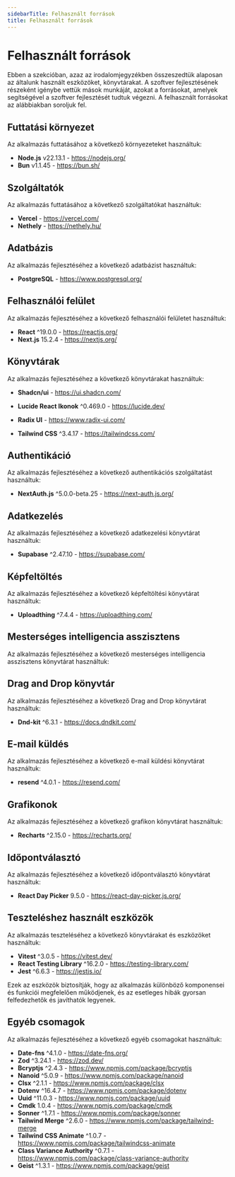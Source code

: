 ```yaml
---
sidebarTitle: Felhasznált források
title: Felhasznált források
---
```


# Felhasznált források

Ebben a szekcióban, azaz az irodalomjegyzékben összeszedtük alaposan az általunk használt eszközöket, könyvtárakat. A szoftver fejlesztésének részeként igénybe vettük mások munkáját, azokat a forrásokat, amelyek segítségével a szoftver fejlesztését tudtuk végezni. A felhasznált forrásokat az alábbiakban soroljuk fel.

## Futtatási környezet

Az alkalmazás futtatásához a következő környezeteket használtuk:

- **Node.js** v22.13.1 - https://nodejs.org/
- **Bun** v1.1.45 - https://bun.sh/

## Szolgáltatók

Az alkalmazás futtatásához a következő szolgáltatókat használtuk:

- **Vercel** - https://vercel.com/
- **Nethely** - https://nethely.hu/

## Adatbázis

Az alkalmazás fejlesztéséhez a következő adatbázist használtuk:

- **PostgreSQL** - https://www.postgresql.org/

## Felhasználói felület

Az alkalmazás fejlesztéséhez a következő felhasználói felületet használtuk:

- **React** ^19.0.0 - https://reactjs.org/
- **Next.js** 15.2.4 - https://nextjs.org/

## Könyvtárak

Az alkalmazás fejlesztéséhez a következő könyvtárakat használtuk:

- **Shadcn/ui** - https://ui.shadcn.com/

- **Lucide React Ikonok** ^0.469.0 - https://lucide.dev/

- **Radix UI** - https://www.radix-ui.com/

- **Tailwind CSS** ^3.4.17 - https://tailwindcss.com/

## Authentikáció

Az alkalmazás fejlesztéséhez a következő authentikációs szolgáltatást használtuk:

- **NextAuth.js** ^5.0.0-beta.25 - https://next-auth.js.org/

## Adatkezelés

Az alkalmazás fejlesztéséhez a következő adatkezelési könyvtárat használtuk:

- **Supabase** ^2.47.10 - https://supabase.com/

## Képfeltöltés

Az alkalmazás fejlesztéséhez a következő képfeltöltési könyvtárat használtuk:

- **Uploadthing** ^7.4.4 - https://uploadthing.com/

## Mesterséges intelligencia asszisztens

Az alkalmazás fejlesztéséhez a következő mesterséges intelligencia asszisztens könyvtárat használtuk:

## Drag and Drop könyvtár

Az alkalmazás fejlesztéséhez a következő Drag and Drop könyvtárat használtuk:

- **Dnd-kit** ^6.3.1 - https://docs.dndkit.com/

## E-mail küldés

Az alkalmazás fejlesztéséhez a következő e-mail küldési könyvtárat használtuk:

- **resend** ^4.0.1 - https://resend.com/

## Grafikonok

Az alkalmazás fejlesztéséhez a következő grafikon könyvtárat használtuk:

- **Recharts** ^2.15.0 - https://recharts.org/

## Időpontválasztó

Az alkalmazás fejlesztéséhez a következő időpontválasztó könyvtárat használtuk:

- **React Day Picker** 9.5.0 - https://react-day-picker.js.org/

## Teszteléshez használt eszközök

Az alkalmazás teszteléséhez a következő könyvtárakat és eszközöket használtuk:

- **Vitest** ^3.0.5 - https://vitest.dev/
- **React Testing Library** ^16.2.0 - https://testing-library.com/
- **Jest** ^6.6.3 - https://jestjs.io/

Ezek az eszközök biztosítják, hogy az alkalmazás különböző komponensei és funkciói megfelelően működjenek, és az esetleges hibák gyorsan felfedezhetők és javíthatók legyenek.

## Egyéb csomagok

Az alkalmazás fejlesztéséhez a következő egyéb csomagokat használtuk:

- **Date-fns** ^4.1.0 - https://date-fns.org/
- **Zod** ^3.24.1 - https://zod.dev/
- **Bcryptjs** ^2.4.3 - https://www.npmjs.com/package/bcryptjs
- **Nanoid** ^5.0.9 - https://www.npmjs.com/package/nanoid
- **Clsx** ^2.1.1 - https://www.npmjs.com/package/clsx
- **Dotenv** ^16.4.7 - https://www.npmjs.com/package/dotenv
- **Uuid** ^11.0.3 - https://www.npmjs.com/package/uuid
- **Cmdk** 1.0.4 - https://www.npmjs.com/package/cmdk
- **Sonner** ^1.7.1 - https://www.npmjs.com/package/sonner
- **Tailwind Merge** ^2.6.0 - https://www.npmjs.com/package/tailwind-merge
- **Tailwind CSS Animate** ^1.0.7 - https://www.npmjs.com/package/tailwindcss-animate
- **Class Variance Authority** ^0.7.1 - https://www.npmjs.com/package/class-variance-authority
- **Geist** ^1.3.1 - https://www.npmjs.com/package/geist
